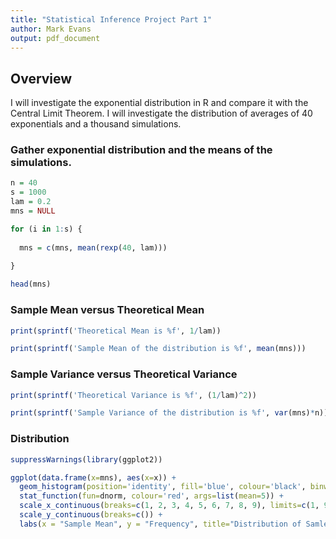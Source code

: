 ```yaml
---
title: "Statistical Inference Project Part 1"
author: Mark Evans
output: pdf_document 
---
```


## Overview

I will investigate the exponential distribution in R and compare it with the Central Limit Theorem. I will investigate the distribution of averages of 40 exponentials and a thousand simulations.

### Gather exponential distribution and the means of the simulations. 

``` r

n = 40
s = 1000
lam = 0.2
mns = NULL

for (i in 1:s) {
  
  mns = c(mns, mean(rexp(40, lam)))
  
}

head(mns)
```

### Sample Mean versus Theoretical Mean

``` r

print(sprintf('Theoretical Mean is %f', 1/lam))

print(sprintf('Sample Mean of the distribution is %f', mean(mns)))

```

### Sample Variance versus Theoretical Variance

``` r

print(sprintf('Theoretical Variance is %f', (1/lam)^2))

print(sprintf('Sample Variance of the distribution is %f', var(mns)*n))

```

### Distribution

``` r
suppressWarnings(library(ggplot2))

ggplot(data.frame(x=mns), aes(x=x)) +
  geom_histogram(position='identity', fill='blue', colour='black', binwidth=0.5, aes(y=..density..)) + 
  stat_function(fun=dnorm, colour='red', args=list(mean=5)) +
  scale_x_continuous(breaks=c(1, 2, 3, 4, 5, 6, 7, 8, 9), limits=c(1, 9)) +
  scale_y_continuous(breaks=c()) +
  labs(x = "Sample Mean", y = "Frequency", title="Distribution of Samle Means vs Normal Distribution")

```
